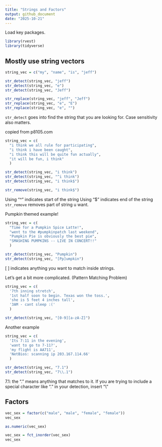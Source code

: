 ```yaml
---
title: "Strings and Factors"
output: github_document
date: "2025-10-21"
---
```


Load key packages.
```r
library(rvest)
library(tidyverse)
```

## Mostly use string vectors

```r
string_vec = c("my", "name", "is", "jeff")

str_detect(string_vec, "jeff")
str_detect(string_vec, "e")
str_detect(string_vec, "Jeff")

str_replace(string_vec, "jeff", "Jeff")
str_replace(string_vec, "e", "E")
str_replace(string_vec, "e", "")
```
`str_detect` goes into find the string that you are looking for. Case sensitivity also matters.



copied from p8105.com

```r
string_vec = c(
  "i think we all rule for participating",
  "i think i have been caught",
  "i think this will be quite fun actually",
  "it will be fun, i think"
  )

str_detect(string_vec, "i think")
str_detect(string_vec, "^i think")
str_detect(string_vec, "i think$")

str_remove(string_vec, "i think$")
```
Using "^" indicates start of the string
Using "$" indicates end of the string
`str_remove` removes part of string u want.


Pumpkin themed example!
```r
string_vec = c(
  "Time for a Pumpkin Spice Latte!",
  "went to the #pumpkinpatch last weekend",
  "Pumpkin Pie is obviously the best pie",
  "SMASHING PUMPKINS -- LIVE IN CONCERT!!"
  )

str_detect(string_vec, "Pumpkin")
str_detect(string_vec, "[Pp]umpkin")
```
[ ] indicates anything you want to match inside strings. 



Let's get a bit more complicated. (Pattern Matching Problem)
```r
string_vec = c(
  '7th inning stretch',
  '1st half soon to begin. Texas won the toss.',
  'she is 5 feet 4 inches tall',
  '3AM - cant sleep :('
  )

str_detect(string_vec, "[0-9][a-zA-Z]")
```

[0-9]: anything between 0 and 9 counts
[A-Z]: anything between A and Z counts



Another example
```r
string_vec = c(
  'Its 7:11 in the evening',
  'want to go to 7-11?',
  'my flight is AA711',
  'NetBios: scanning ip 203.167.114.66'
  )

str_detect(string_vec, "7.1")
str_detect(string_vec, "7\\.1")
```

7.1: the "." means anything that matches to it. 
If you are trying to include a special character like "." in your detection, insert "\\"



## Factors

```r
vec_sex = factor(c("male", "male", "female", "female"))
vec_sex

as.numeric(vec_sex)

vec_sex = fct_inorder(vec_sex)
vec_sex
```










